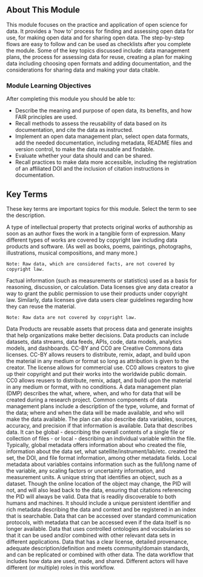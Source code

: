 
<Banner title='OS101 Module 3: Open Data' subTitle='Welcome to Open Science 101: Open Data' bgImage='./images/banners/Module3.png' bgColor='#0c425f' opacity='0.75'/>

## About This Module

This module focuses on the practice and application of open science for data. It provides a 'how to' process for finding and assessing open data for use, for making open data and for sharing open data. The step-by-step flows are easy to follow and can be used as checklists after you complete the module. Some of the key topics discussed include: data management plans, the process for assessing data for reuse, creating a plan for making data including choosing open formats and adding documentation, and the considerations for sharing data and making your data citable. 

### Module Learning Objectives

After completing this module you should be able to:

- Describe the meaning and purpose of open data, its benefits, and how FAIR principles are used.
- Recall methods to assess the reusability of data based on its documentation, and cite the data as instructed.
- Implement an open data management plan, select open data formats, add the needed documentation, including metadata, README files and version control, to make the data reusable and findable.
- Evaluate whether your data should and can be shared.
- Recall practices to make data more accessible, including the registration of an affiliated DOI and the inclusion of citation instructions in documentation.

## Key Terms

These key terms are important topics for this module. Select the term to see the description.

<Definitions>
  <Definition title='Copyright'>
    A type of intellectual property that protects original works of authorship as soon as an author fixes the work in a tangible form of expression. Many different types of works are covered by copyright law including data products and software. (As well as books, poems, paintings, photographs, illustrations, musical compositions, and many more.)
  
    Note: Raw data, which are considered facts, are not covered by copyright law.
  </Definition>
  <Definition title='Data'>
    Factual information (such as measurements or statistics) used as a basis for reasoning, discussion, or calculation.
  </Definition>
  <Definition title='Data License'>
    Data licenses give any data creator a way to grant the public permission to use their products under copyright law. Similarly, data licenses give data users clear guidelines regarding how they can reuse the material.
    
    Note: Raw data are not covered by copyright law.
  </Definition>
  <Definition title='Data Products'>
    Data Products are reusable assets that process data and generate insights that help organizations make better decisions. Data products can include datasets, data streams, data feeds, APIs, code, data models, analytics models, and dashboards.
  </Definition>
  <Definition title='CC-BY and CC0 License'>
    CC-BY and CC0 are Creative Commons data licenses. CC-BY allows reusers to distribute, remix, adapt, and build upon the material in any medium or format so long as attribution is given to the creator. The license allows for commercial use. CC0 allows creators to give up their copyright and put their works into the worldwide public domain. CC0 allows reusers to distribute, remix, adapt, and build upon the material in any medium or format, with no conditions.
  </Definition>
  <Definition title='Data Management Plan'>
    A data management plan (DMP) describes the what, where, when, and who for data that will be created during a research project. Common components of data management plans include a description of the type, volume, and format of the data; where and when the data will be made available, and who will make the data available. The plan can also describe data variables, sources, accuracy, and precision if that information is available.
  </Definition>
  <Definition title='Metadata'>
    Data that describes data. It can be global - describing the overall contents of a single file or collection of files - or local - describing an individual variable within the file. Typically, global metadata offers information about who created the file, information about the data set, what satellite/instrument/lab/etc. created the set, the DOI, and file format information, among other metadata fields. Local metadata about variables contains information such as the full/long name of the variable, any scaling factors or uncertainty information, and measurement units.
  </Definition>
  <Definition title='Machine-Readable Persistent Identiﬁers (PID)'>
    A unique string that identifies an object, such as a dataset. Though the online location of the object may change, the PID will not, and will also lead back to the data, ensuring that citations referencing the PID will always be valid.
  </Definition>
  <Definition title='Findable (data)'>
    Data that is readily discoverable to both humans and machines. It should include a unique persistent identifier and rich metadata describing the data and context and be registered in an index that is searchable.
  </Definition>
  <Definition title='Accessible (data)'>
   Data that can be accessed over standard communication protocols, with metadata that can be accessed even if the data itself is no longer available.
  </Definition>
  <Definition title='Interoperable (data)'>
    Data that uses controlled ontologies and vocabularies so that it can be used and/or combined with other relevant data sets in different applications.
  </Definition>
  <Definition title='Reusable (data)'>
    Data that has a clear license, detailed provenance, adequate description/definition and meets community/domain standards, and can be replicated or combined with other data.
  </Definition>
  <Definition title='Dataﬂow'>
    The data workflow that includes how data are used, made, and shared. Different actors will have different (or multiple) roles in this workflow.
  </Definition>
</Definitions>